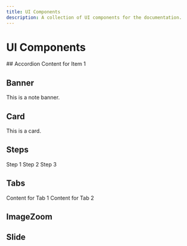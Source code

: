 ```yaml
---
title: UI Components
description: A collection of UI components for the documentation.
---
```



# UI Components

<InlineTOC items={toc} />
## Accordion
<Accordions>
	<Accordion title="Item 1" description="Description 1">
		Content for Item 1
	</Accordion>
</Accordions>

## Banner

<Banner type="note">This is a note banner.</Banner>

## Card

<Card>This is a card.</Card>

## Steps

<Steps>
	<Step>Step 1</Step>
	<Step>Step 2</Step>
	<Step>Step 3</Step>
</Steps>

## Tabs

<Tabs>
	<Tab value="Tab 1">Content for Tab 1</Tab>
	<Tab value="Tab 2">Content for Tab 2</Tab>
</Tabs>

## ImageZoom

<ImageZoom
	src="/assets/images/home-1.jpg"
	width="500"
	height="300"
	alt="A cat stuck in a box, demonstrating the CSS box model"
/>

## Slide

<Slide slug="slide-1" />
